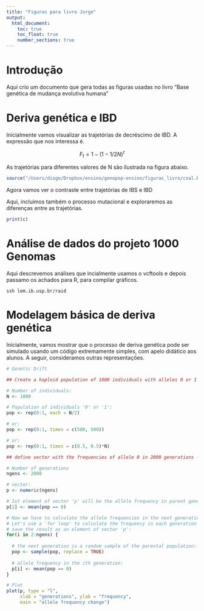 ```yaml
---
title: "Figuras para livro Jorge"
output:
  html_document:
    toc: true
    toc_float: true
    number_sections: true
---
```


# Introdução

Aqui crio um documento que gera todas as figuras usadas no livro "Base genética de mudança evolutiva humana"

# Deriva genética e IBD

Inicialmente vamos visualizar as trajetórias de decréscimo de IBD. A expressão que nos interessa é.

$$ F_{t} = 1  - (1  - 1/2N)^t $$

As trajetórias para diferentes valores de N são ilustrada na figura abaixo.


```r
source("/Users/diogo/Dropbox/ensino/genepop-ensino/figuras_livro/coal.R")
```

Agora vamos ver o contraste entre trajetórias de IBS e IBD

Aqui, incluímos também o processo mutacional e exploraremos as diferenças entre as trajetórias.

```r
print(c)
```


# Análise de dados do projeto 1000 Genomas

Aqui descrevemos análises que incialmente usamos o vcftools e depois passamo os achados para R, para compilar gráficos. 

```
ssh lem.ib.usp.br/raid
```

# Modelagem básica de deriva genética

Inicialmente, vamos mostrar que o processo de deriva genética pode ser simulado usando um código extremamente simples, com apelo didático aos alunos. A seguir, consideramos outras representações.

```r
# Genetic Drift

## Create a haploid population of 1000 individuals with alleles 0 or 1 --------#

# Number of individuals:
N <- 1000

# Population of individuals '0' or '1':
pop <- rep(0:1, each = N/2)

# or:
pop <- rep(0:1, times = c(500, 500))

# or:
pop <- rep(0:1, times = c(0.5, 0.5)*N)

## define vector with the frequencies of allele 0 in 2000 generations ---------#

# Number of generations
ngens <- 2000

# vector:
p <- numeric(ngens)

# 1st element of vector 'p' will be the allele frequency in parent generation:
p[1] <- mean(pop == 0)

# Now we have to calculate the allele frequencies in the next generations.
# Let's use a 'for loop' to calculate the frequency in each generation and
# save the result as an element of vector 'p':
for(i in 2:ngens) {
  
  # the next generation is a random sample of the parental population:
  pop <- sample(pop, replace = TRUE)
  
  # allele frequency in the ith generation:
  p[i] <- mean(pop == 0)
}

# Plot
plot(p, type = "l", 
     xlab = "generations", ylab = "frequency", 
     main = "allele frequency change")

```








